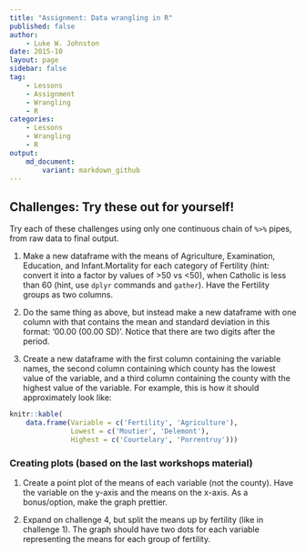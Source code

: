 ```yaml
---
title: "Assignment: Data wrangling in R"
published: false
author:
    - Luke W. Johnston
date: 2015-10
layout: page
sidebar: false
tag:
    - Lessons
    - Assignment
    - Wrangling
    - R
categories:
    - Lessons
    - Wrangling
    - R
output: 
    md_document:
        variant: markdown_github
---
```


## Challenges: Try these out for yourself! ##

Try each of these challenges using only one continuous chain of `%>%` pipes,
from raw data to final output.

1. Make a new dataframe with the means of Agriculture, Examination, Education, and 
Infant.Mortality for each category of Fertility (hint: convert it into a factor
by values of >50 vs <50), when Catholic is less than 60 (hint, use `dplyr` commands
and `gather`).  Have the Fertility groups as two columns.

2. Do the same thing as above, but instead make a new dataframe with one column
with that contains the mean and standard deviation in this format: '00.00 (00.00
SD)'. Notice that there are two digits after the period.

3. Create a new dataframe with the first column containing the variable names,
the second column containing which county has the lowest value of the variable,
and a third column containing the county with the highest value of the variable.
For example, this is how it should approximately look like:

```r
knitr::kable(
    data.frame(Variable = c('Fertility', 'Agriculture'), 
               Lowest = c('Moutier', 'Delemont'),
               Highest = c('Courtelary', 'Porrentruy')))
```

### Creating plots (based on the last workshops material)

1. Create a point plot of the means of each variable (not the county).  Have the
variable on the y-axis and the means on the x-axis.  As a bonus/option, make the
graph prettier.

2. Expand on challenge 4, but split the means up by fertility (like in challenge
1).  The graph should have two dots for each variable representing the means for
each group of fertility.
